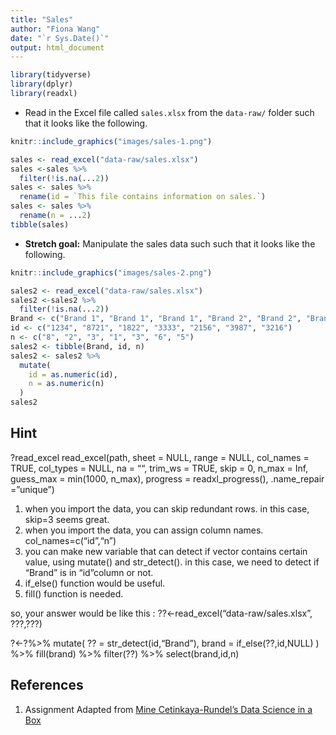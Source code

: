 ```yaml
---
title: "Sales"
author: "Fiona Wang"
date: "`r Sys.Date()`"
output: html_document
---
```


```r
library(tidyverse)
library(dplyr)
library(readxl)
```

* Read in the Excel file called `sales.xlsx` from the `data-raw/` folder 
such that it looks like the following.

```r
knitr::include_graphics("images/sales-1.png")
```

```r
sales <- read_excel("data-raw/sales.xlsx")
sales <-sales %>%
  filter(!is.na(...2))
sales <- sales %>% 
  rename(id = `This file contains information on sales.`)
sales <- sales %>% 
  rename(n = ...2)
tibble(sales)
```

* **Stretch goal:** Manipulate the sales data such such that it looks like the 
following.

```r
knitr::include_graphics("images/sales-2.png")
```

```r
sales2 <- read_excel("data-raw/sales.xlsx")
sales2 <-sales2 %>%
  filter(!is.na(...2))
Brand <- c("Brand 1", "Brand 1", "Brand 1", "Brand 2", "Brand 2", "Brand 2", "Brand 2")
id <- c("1234", "8721", "1822", "3333", "2156", "3987", "3216")
n <- c("8", "2", "3", "1", "3", "6", "5")
sales2 <- tibble(Brand, id, n)
sales2 <- sales2 %>% 
  mutate(
    id = as.numeric(id),
    n = as.numeric(n)
  )
sales2
```

## Hint 

?read_excel 
read_excel(path, sheet = NULL, range = NULL, col_names = TRUE,
  col_types = NULL, na = "", trim_ws = TRUE, skip = 0,
  n_max = Inf, guess_max = min(1000, n_max),
  progress = readxl_progress(), .name_repair = "unique")
  
  
  1. when you import the data, you can skip redundant rows. in this case, skip=3 seems great. 
  2. when you import the data, you can assign column names. col_names=c("id","n") 
  3. you can make new variable that can detect if vector contains certain value, using mutate() and str_detect(). in this case, we need to detect if "Brand" is in "id"column or not. 
  4. if_else() function would be useful. 
  5. fill() function is needed. 
  
  so, your answer would be like this :
  ??<-read_excel("data-raw/sales.xlsx", ???,???)

?<-?%>%
  mutate(
  ?? = str_detect(id,"Brand"),
  brand = if_else(??,id,NULL)
  ) %>%
  fill(brand) %>%
  filter(??) %>%
  select(brand,id,n)
  
  
## References {#references}
1. Assignment Adapted from [Mine Cetinkaya-Rundel's Data Science in a Box](https://github.com/rstudio-education/datascience-box)
